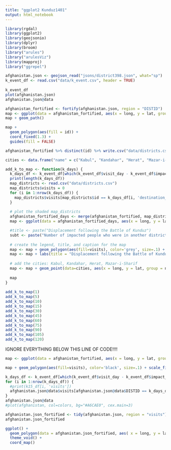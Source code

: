 ```yaml
---
title: "ggplot2 Kunduz1401"
output: html_notebook
---
```



```r
library(rgdal)
library(ggplot2)
library(geojsonio)
library(dplyr)
library(broom)
library("arules")
library("arulesViz")
library(mapproj)
library("ggrepel")
```

``` r
afghanistan.json <- geojson_read("jsons/district398.json", what="sp")
k_event_df <- read.csv("data/k_event.csv", header = TRUE)
  
k_event_df
plot(afghanistan.json)
afghanistan.json@data
```


``` r
afghanistan_fortified <- fortify(afghanistan.json, region = "DISTID")
map <- ggplot(data = afghanistan_fortified, aes(x = long, y = lat, group = group))
map + geom_path()

map + 
  geom_polygon(aes(fill = id)) +
  coord_fixed(1.3) +
  guides(fill = FALSE)

```

```r

afghanistan_fortified %>% distinct(id) %>% write.csv("data/districts.csv", row.names= FALSE)

```

``` r
cities <- data.frame("name" = c("Kabul", "Kandahar", "Herat", "Mazar-i-Sharif"), "long" = c(69.160652, 65.7372, 62.2040, 67.1180), "lat" = c(34.543896, 31.6289, 34.3529, 36.6926))

add_k_to_map <- function(k_days) {
  k_days_df <- k_event_df[which(k_event_df$visit_day - k_event_df$impact_day == k_days),]
  print(length(k_days_df))
  map_districts <- read.csv("data/districts.csv")
  map_districts$visits = 0
  for (i in 1:nrow(k_days_df)) {
    map_districts$visits[map_districts$id == k_days_df[i, 'destination_district']] <- k_days_df[i, 'visits']
  }
  
  # plot the shaded map_districts
  afghanistan_fortified_days <- merge(afghanistan_fortified, map_districts, by="id")
  map <- ggplot(data = afghanistan_fortified_days, aes(x = long, y = lat, group = group))

  #title <- paste("Displacement following the Battle of Kunduz")
  subt <- paste("Number of impacted people who were in another district", k_days, "day(s) after the day of violence.")
  
  # create the legend, title, and caption for the map
  map <- map + geom_polygon(aes(fill=visits), color='grey', size=.1) + scale_fill_gradient(high = "#e34a33", low = "#ffffff", limits=c(0, 3698), guide = "colorbar")  + coord_fixed(1.3)
  map <- map + labs(title = "Displacement following the Battle of Kunduz", subtitle=subt) + theme(plot.title = element_text(size=15, face="bold"))
  
  # add the cities: Kabul, Kandahar, Herat, Mazar-i-Sharif
  map <- map + geom_point(data=cities, aes(x = long, y = lat, group = name),col="black", size=1) + geom_text_repel(data=cities, segment.size =.2, aes(x = long, y = lat, label= name, group=name), fontface= "bold", size=3, color = "black", nudge_x = c(3, 2, -2, 1), nudge_y = c(0.25, -1, 0.5, 1))
  
  map
}
  
add_k_to_map(1)
add_k_to_map(5)
add_k_to_map(10)
add_k_to_map(15)
add_k_to_map(30)
add_k_to_map(45)
add_k_to_map(60)
add_k_to_map(75)
add_k_to_map(90)
add_k_to_map(105)
add_k_to_map(120)


```

IGNORE EVERYTHING BELOW THIS LINE OF CODE!!!!

```r

map <- ggplot(data = afghanistan_fortified, aes(x = long, y = lat, group = group))

map + geom_polygon(aes(fill=visits), color='black', size=.1) + scale_fill_gradient(high = "#e34a33", low = "#ffffff", limits=c(0, 3386), guide = "colorbar")  + coord_fixed(1.3)


```


``` r

k_days_df <- k_event_df[which(k_event_df$visit_day - k_event_df$impact_day == 15),]
for (i in 1:nrow(k_days_df)) {
  #print(k15_df[i, 'visits'])
  afghanistan.json@data$visits[afghanistan.json@data$DISTID == k_days_df[i, 'destination_district']] <- k_days_df[i, 'visits']
}
afghanistan.json@data
#plot(afghanistan, col=colors, bg="#A6CAE0", cex.main=3)
```


``` r
afghanistan.json_fortified <- tidy(afghanistan.json, region = "visits")
afghanistan.json_fortified
```

``` r

ggplot() +
  geom_polygon(data = afghanistan.json_fortified, aes( x = long, y = lat, group = group), fill="white", color="black") +
  theme_void() +
  coord_map()

```
